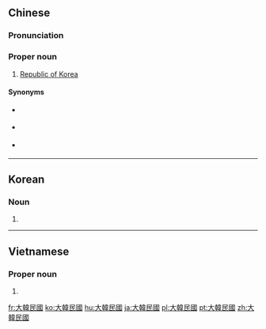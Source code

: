 {{also|大韓民国}}
==Chinese==
{{zh-forms|s=大韩民国|type=112}}

===Pronunciation===
{{zh-pron
|m=Dàhán Mínguó
|c=daai6 hon4 man4 gwok3
|h=pfs=Thai-hòn Mìn-koet
|md=Dâi-hàng Mìng-guók
|mn=Tāi-hân Bîn-kok
|w=3da hhoe+3min koq
|cat=pn
}}

===Proper noun===
{{zh-proper noun}}

# [[Republic of Korea]] {{gloss|official name of [[South Korea]]}}

====Synonyms====
* {{qualifier|chiefly Mainland China}} {{zh-l|韓國}}
* {{qualifier|Taiwan|Hong Kong}} {{zh-l|南韓}}
* {{qualifier|uncommon}} {{zh-l|南朝鮮}}

{{zh-cat|South Korea|Countries of Asia}}

----

==Korean==
{{ko-hanjatab|大|韓|民|國}}

===Noun===
{{ko-noun|hj|rv=Daehan minguk|hangeul=대한민국}}

# {{hanja form of|대한민국|[[Republic of Korea]], [[South Korea]] (officially)}}

----

==Vietnamese==
{{vi-hantutab|大|韓|民|國}}

===Proper noun===
{{vi-hantu}}

# {{han tu form of|Đại Hàn Dân Quốc|[[Republic of Korea]]}}

[[fr:大韓民國]]
[[ko:大韓民國]]
[[hu:大韓民國]]
[[ja:大韓民國]]
[[pl:大韓民國]]
[[pt:大韓民國]]
[[zh:大韓民國]]